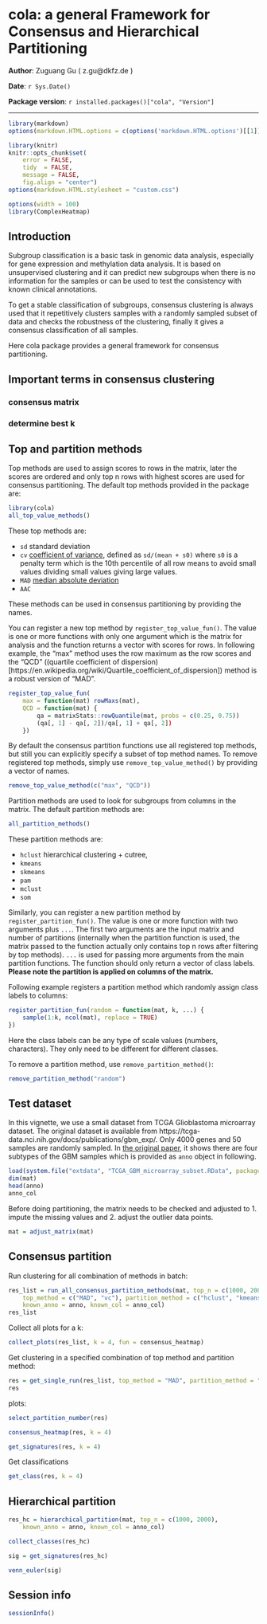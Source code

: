 <!--
%\VignetteEngine{knitr}
%\VignetteIndexEntry{Consensus and Hierarchical Partitioning}
-->

cola: a general Framework for Consensus and Hierarchical Partitioning
=============================================================

**Author**: Zuguang Gu ( z.gu@dkfz.de )

**Date**: `r Sys.Date()`

**Package version**: `r installed.packages()["cola", "Version"]`

-------------------------------------------------------------

```r
library(markdown)
options(markdown.HTML.options = c(options('markdown.HTML.options')[[1]], "toc"))

library(knitr)
knitr::opts_chunk$set(
    error = FALSE,
    tidy  = FALSE,
    message = FALSE,
    fig.align = "center")
options(markdown.HTML.stylesheet = "custom.css")

options(width = 100)
library(ComplexHeatmap)
```

## Introduction

Subgroup classification is a basic task in genomic data analysis, especially for
gene expression and methylation data analysis. It is based on unsupervised clustering
and it can predict new subgroups when there is no information for the samples or can 
be used to test the consistency with known clinical annotations.

To get a stable classification of subgroups, consensus clustering is always used that
it repetitively clusters samples with a randomly sampled subset of data and checks the robustness of the
clustering, finally it gives a consensus classification of all samples.

Here cola package provides a general framework for consensus partitioning. 

## Important terms in consensus clustering

### consensus matrix

### determine best k

## Top and partition methods

Top methods are used to assign scores to rows in the matrix, later the scores
are ordered and only top n rows with highest scores are used for consensus partitioning.
The default top methods provided in the package are:


```r
library(cola)
all_top_value_methods()
```

These top methods are:

- `sd` standard deviation
- `cv` [coefficient of variance](https://en.wikipedia.org/wiki/Coefficient_of_variation), defined as `sd/(mean + s0)` where
       `s0` is a penalty term which is the 10th percentile of all row means to avoid small values dividing small values giving large values.
- `MAD` [median absolute deviation](https://en.wikipedia.org/wiki/Median_absolute_deviation)
- `AAC`

These methods can be used in consensus partitioning by providing the names.

You can register a new top method by `register_top_value_fun()`. The value is one or more functions
with only one argument which is the matrix for analysis and the function returns a vector
with scores for rows. In following example, the "max" method uses the row maximum as the row scores
and the "QCD" ((quartile coefficient of dispersion)[https://en.wikipedia.org/wiki/Quartile_coefficient_of_dispersion])
method is a robust version of "MAD".

```r
register_top_value_fun(
	max = function(mat) rowMaxs(mat),
	QCD = function(mat) {
		qa = matrixStats::rowQuantile(mat, probs = c(0.25, 0.75))
		(qa[, 1] - qa[, 2])/qa[, 1] + qa[, 2])
	})
```

By default the consensus partition functions use all registered top methods, but still you
can explicitly specify a subset of top method names. To remove registered top methods, simply
use `remove_top_value_method()` by providing a vector of names.

```r
remove_top_value_method(c("max", "QCD"))
```

Partition methods are used to look for subgroups from columns in the matrix. The default partition
methods are:

```r
all_partition_methods()
```

These partition methods are:

- `hclust` hierarchical clustering + cutree, 
- `kmeans`
- `skmeans`
- `pam`
- `mclust`
- `som`

Similarly, you can register a new partition method by `register_partition_fun()`. The value
is one or more function with two arguments plus `...`. The first two arguments are the input matrix
and number of partitions (internally when the partition function is used, the matrix passed
to the function actually only contains top n rows after filtering by top methods). `...` is used for passing
more arguments from the main partition functions. The function should only return a vector of
class labels. **Please note the partition is applied on columns of the matrix.**

Following example registers a partition method which randomly assign class labels to columns:

```r
register_partition_fun(random = function(mat, k, ...) {
	sample(1:k, ncol(mat), replace = TRUE)
})
```

Here the class labels can be any type of scale values (numbers, characters). They only need to be
different for different classes.

To remove a partition method, use `remove_partition_method()`:

```r
remove_partition_method("random")
```

## Test dataset

In this vignette, we use a small dataset from TCGA Glioblastoma microarray dataset.
The original dataset is available from https://tcga-data.nci.nih.gov/docs/publications/gbm_exp/.
Only 4000 genes and 50 samples are randomly sampled. In [the original paper](https://www.ncbi.nlm.nih.gov/pmc/articles/PMC2818769/),
it shows there are four subtypes of the GBM samples which is provided as `anno` object in following.

```r
load(system.file("extdata", "TCGA_GBM_microarray_subset.RData", package = "cola"))
dim(mat)
head(anno)
anno_col
```

Before doing partitioning, the matrix needs to be checked and adjusted to 1. impute the missing
values and 2. adjust the outlier data points.

```r
mat = adjust_matrix(mat)
```


## Consensus partition

Run clustering for all combination of methods in batch:

```r
res_list = run_all_consensus_partition_methods(mat, top_n = c(1000, 2000), k = 2:6,
	top_method = c("MAD", "vc"), partition_method = c("hclust", "kmeans"), 
	known_anno = anno, known_col = anno_col)
res_list
```

Collect all plots for a k:

```r
collect_plots(res_list, k = 4, fun = consensus_heatmap)
```

Get clustering in a specified combination of top method and partition method:

```r
res = get_single_run(res_list, top_method = "MAD", partition_method = "kmeans")
res
```

plots:

```r
select_partition_number(res)
```

```r
consensus_heatmap(res, k = 4)
```

```r
get_signatures(res, k = 4)
```

Get classifications

```r
get_class(res, k = 4)
```

## Hierarchical partition

```r
res_hc = hierarchical_partition(mat, top_n = c(1000, 2000), 
	known_anno = anno, known_col = anno_col)
```

```r
collect_classes(res_hc)
```

```r
sig = get_signatures(res_hc)
```

```r
venn_euler(sig)
```

## Session info

```r
sessionInfo()
```